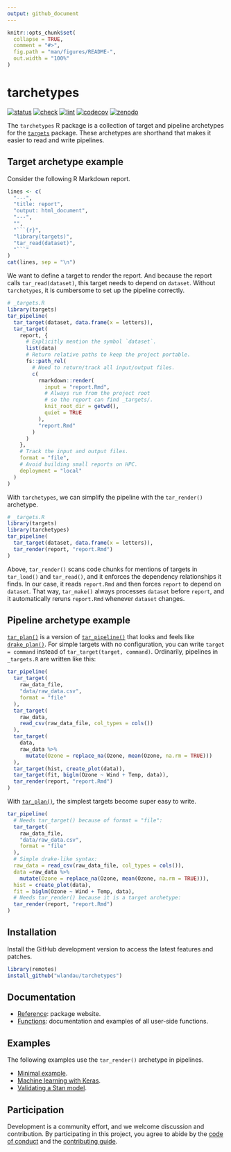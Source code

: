 ```yaml
---
output: github_document
---
```


```r
knitr::opts_chunk$set(
  collapse = TRUE,
  comment = "#>",
  fig.path = "man/figures/README-",
  out.width = "100%"
)
```

# tarchetypes

[![status](https://www.repostatus.org/badges/latest/active.svg)](https://www.repostatus.org/#active)
[![check](https://github.com/wlandau/tarchetypes/workflows/check/badge.svg)](https://github.com/wlandau/tarchetypes/actions?query=workflow%3Acheck)
[![lint](https://github.com/wlandau/tarchetypes/workflows/lint/badge.svg)](https://github.com/wlandau/tarchetypes/actions?query=workflow%3Alint)
[![codecov](https://codecov.io/gh/wlandau/tarchetypes/branch/master/graph/badge.svg?token=3T5DlLwUVl)](https://codecov.io/gh/wlandau/targets)
[![zenodo](https://zenodo.org/badge/282774543.svg)](https://zenodo.org/badge/latestdoi/282774543)

The `tarchetypes` R package is a collection of target and pipeline archetypes for the [`targets`](https://github.com/wlandau/targets) package. These archetypes are shorthand that makes it easier to read and write pipelines.

## Target archetype example

Consider the following R Markdown report.

```r
lines <- c(
  "---",
  "title: report",
  "output: html_document",
  "---",
  "",
  "```{r}",
  "library(targets)",
  "tar_read(dataset)",
  "```"
)
cat(lines, sep = "\n")
```

We want to define a target to render the report. And because the report calls `tar_read(dataset)`, this target needs to depend on `dataset`. Without `tarchetypes`, it is cumbersome to set up the pipeline correctly.

```r
# _targets.R
library(targets)
tar_pipeline(
  tar_target(dataset, data.frame(x = letters)),
  tar_target(
    report, {
      # Explicitly mention the symbol `dataset`.
      list(data)
      # Return relative paths to keep the project portable.
      fs::path_rel(
        # Need to return/track all input/output files.
        c( 
          rmarkdown::render(
            input = "report.Rmd",
            # Always run from the project root
            # so the report can find _targets/.
            knit_root_dir = getwd(),
            quiet = TRUE
          ),
          "report.Rmd"
        )
      )
    },
    # Track the input and output files.
    format = "file",
    # Avoid building small reports on HPC.
    deployment = "local"
  )
)
```

With `tarchetypes`, we can simplify the pipeline with the `tar_render()` archetype.

```r
# _targets.R
library(targets)
library(tarchetypes)
tar_pipeline(
  tar_target(dataset, data.frame(x = letters)),
  tar_render(report, "report.Rmd")
)
```

Above, `tar_render()` scans code chunks for mentions of targets in `tar_load()` and `tar_read()`, and it enforces the dependency relationships it finds. In our case, it reads `report.Rmd` and then forces `report` to depend on `dataset`. That way, `tar_make()` always processes `dataset` before `report`, and it automatically reruns `report.Rmd` whenever `dataset` changes.

## Pipeline archetype example

[`tar_plan()`](https://wlandau.github.io/tarchetypes/reference/tar_plan.html) is a version of [`tar_pipeline()`](https://wlandau.github.io/targets/reference/tar_pipeline.html) that looks and feels like [`drake_plan()`](https://docs.ropensci.org/drake/reference/drake_plan.html). For simple targets with no configuration, you can write `target = command` instead of `tar_target(target, command)`. Ordinarily, pipelines in `_targets.R` are written like this: 

```r
tar_pipeline(
  tar_target(
    raw_data_file,
    "data/raw_data.csv",
    format = "file"
  ),
  tar_target(
    raw_data,
    read_csv(raw_data_file, col_types = cols())
  ),
  tar_target(
    data,
    raw_data %>%
      mutate(Ozone = replace_na(Ozone, mean(Ozone, na.rm = TRUE)))
  ),
  tar_target(hist, create_plot(data)),
  tar_target(fit, biglm(Ozone ~ Wind + Temp, data)),
  tar_render(report, "report.Rmd")
)
```

With [`tar_plan()`](https://wlandau.github.io/tarchetypes/reference/tar_plan.html), the simplest targets become super easy to write.

```r
tar_pipeline(
  # Needs tar_target() because of format = "file":
  tar_target(
    raw_data_file,
    "data/raw_data.csv",
    format = "file"
  ),
  # Simple drake-like syntax:
  raw_data = read_csv(raw_data_file, col_types = cols()),
  data =raw_data %>%
    mutate(Ozone = replace_na(Ozone, mean(Ozone, na.rm = TRUE))),
  hist = create_plot(data),
  fit = biglm(Ozone ~ Wind + Temp, data),
  # Needs tar_render() because it is a target archetype:
  tar_render(report, "report.Rmd")
)
```

## Installation

Install the GitHub development version to access the latest features and patches.

```r
library(remotes)
install_github("wlandau/tarchetypes")
```

## Documentation

* [Reference](https://wlandau.github.io/tarchetypes/): package website.
* [Functions](https://wlandau.github.io/tarchetypes/reference/index.html): documentation and examples of all user-side functions. 

## Examples

The following examples use the `tar_render()` archetype in pipelines.

* [Minimal example](https://github.com/wlandau/targets-minimal).
* [Machine learning with Keras](https://github.com/wlandau/targets-keras).
* [Validating a Stan model](https://github.com/wlandau/targets-stan).

## Participation

Development is a community effort, and we welcome discussion and contribution. By participating in this project, you agree to abide by the [code of conduct](https://github.com/wlandau/tarchetypes/blob/master/CODE_OF_CONDUCT.md) and the [contributing guide](https://github.com/wlandau/tarchetypes/blob/master/CONTRIBUTING.md).
